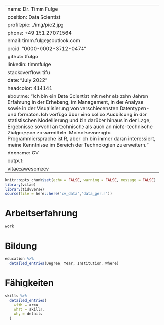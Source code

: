 
---
name: Dr. Timm Fulge
position: Data Scientist
profilepic: ./img/pic2.jpg
phone: +49 151 27071564
email: timm.fulge@outlook.com
orcid: "0000-0002-3712-0474"
github: tfulge
linkedin: timmfulge
stackoverflow: tifu
date: "July 2022"
headcolor: 414141
aboutme: "Ich bin ein Data Scientist mit mehr als zehn Jahren Erfahrung in der Erhebung, im Management, in der Analyse sowie in der Visualisierung von verschiedensten Datentypen- und formaten. Ich verfüge über eine solide Ausbildung in der statistischen Modellierung und bin darüber hinaus in der Lage, Ergebnisse sowohl an technische als auch an nicht-technische Zielgruppen zu vermitteln. Meine bevorzugte Programmiersprache ist R, aber ich bin immer daran interessiert, meine Kenntnisse im Bereich der Technologien zu erweitern."
docname: CV
output:
  vitae::awesomecv
---

```r
knitr::opts_chunk$set(echo = FALSE, warning = FALSE, message = FALSE)
library(vitae)
library(tidyverse)
source(file = here::here("cv_data","data_ger.r"))

```



# Arbeitserfahrung

```r
work
```

# Bildung

```r
education %>% 
  detailed_entries(Degree, Year, Institution, Where)
```
# Fähigkeiten

```r
skills %>%
  detailed_entries(
    with = area,
    what = skills,
    why = details
  )
```

